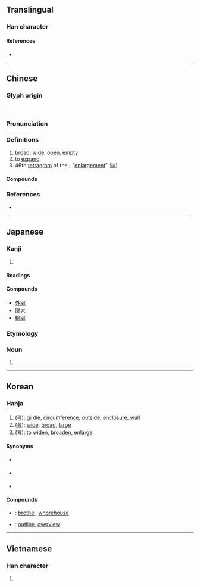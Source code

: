 {{character info/new}}
{{character info/new|0xFA0B}}
==Translingual==

===Han character===
{{Han char|rn=53|rad=广|as=11|sn=14|four=00227|canj=IYDL|ids=⿸广郭}}

====References====
* {{Han ref|kx=0350.010|dkj=09461|dj=0661.040|hdz=20895.130|uh=5ED3|ud=24275|bh=B9F8|bd=47608}}

----

==Chinese==
{{zh-forms}}

===Glyph origin===
{{Han etym}}
{{Han compound|广|郭|ls=psc|c1=s|c2=p|t1=broad; wide; extensive}}.

===Pronunciation===
{{zh-pron
|m=kuò
|m-s=
|c=kwok3,gwok3
|c-t=
|g=
|h=pfs=
|j=
|mb=
|md=
|mn=khok/qz,xm,zz:koh
|mn_note=khok - literary; koh - vernacular
|mn-t=
|w=
|x=
|mc=y
|oc=y
|cat=a,v,n
}}

===Definitions===
{{zh-hanzi}}

# [[broad]], [[wide]], [[open]], [[empty]]
# to [[expand]]
# 46th [[tetragram]] of the {{w|Taixuanjing}}; "[[enlargement]]" ([[𝌳]])

====Compounds====
{{zh-der|寥廓|廓土|廓填|廓廓|廓清|廓爾喀人|廓落|恢廓|恢廓大度|摧陷廓清|空廓|膚廓|輪廓|雙鉤廓填}}

===References===
* {{R:yue:Hanzi}}

----

==Japanese==

===Kanji===
{{ja-kanji|grade=|rs=广11}}

# {{defn|lang=ja|sort=广11}}

====Readings====
{{ja-readings
|goon=かく
|kanon=かく
|kun=とりで, くるわ-
}}

====Compounds====
* [[外廓]]
* [[廓大]]
* [[輪廓]]

===Etymology===
{{ja-kanjitab|くるわ|yomi=k}}

===Noun===
{{ja-noun|くるわ}}

# {{alternative spelling of|lang=ja|曲輪}}

----

==Korean==

===Hanja===
{{ko-hanja|hangeul=[[곽]], [[확]]|rv=gwak, hwak|mr=kwak, hwak}}

# ([[곽]]): [[girdle]], [[circumference]], [[outside]], [[enclosure]], [[wall]]
# ([[확]]): [[wide]], [[broad]], [[large]]
# ([[확]]): to [[widen]], [[broaden]], [[enlarge]]

====Synonyms====
* {{sense|girdle}} {{l|ko|郭|tr=[[곽]], ''gwak''}}
* {{sense|wide}} {{l|ko|廣|tr=[[광]], ''gwang''}}
* {{sense|widen}} {{l|ko|擴|tr=[[확]], ''hwak''}}

====Compounds====
* {{l|ko|遊廓|tr=[[유곽]], ''yu-gwak''}}: [[brothel]], [[whorehouse]]
* {{l|ko|輪廓|tr=[[윤곽]], ''yun-gwak''}}: [[outline]], [[overview]]

----

==Vietnamese==

===Han character===
{{vi-hantu|quách|rs=广11}}

# {{defn|lang=vi|sort=广11}}